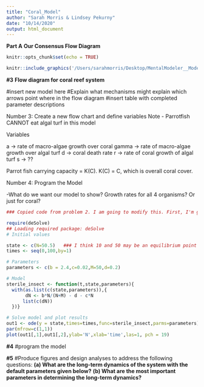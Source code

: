 ```yaml
---
title: "Coral_Model"
author: "Sarah Morris & Lindsey Pekurny"
date: "10/14/2020"
output: html_document
---
```


**Part A**
**Our Consensus Flow Diagram**

```r
knitr::opts_chunk$set(echo = TRUE)

knitr::include_graphics('/Users/sarahmorris/Desktop/MentalModeler__Model__[author]__2020-10-14_14_06_21.png')


```
**#3**
**Flow diagram for coral reef system**

#insert new model here
#Explain what mechanisms might explain which arrows point where in the flow diagram
#insert table with completed parameter descriptions

Number 3: Create a new flow chart and define variables
Note - Parrotfish CANNOT eat algal turf in this model

Variables

  a -> rate of macro-algae growth over coral
  gamma -> rate of macro-algae growth over algal turf
  d -> coral death rate
  r -> rate of coral growth of algal turf
  s -> ??
  
Parrot fish carrying capacity = K(C). K(C) = C, which is overall coral cover.


Number 4: Program the Model

-What do we want our model to show?
  Growth rates for all 4 organisms? Or just for coral?


```r
### Copied code from problem 2. I am going to modify this. First, I'm going to see if I can run all equations at once

require(deSolve)
## Loading required package: deSolve
# Initial values

state <- c(N=50.5)   ### I think 10 and 50 may be an equilibrium point
times <- seq(0,100,by=1)

# Parameters
parameters <- c(b = 2.4,c=0.02,M=50,d=0.2)

# Model
sterile_insect <- function(t,state,parameters){
  with(as.list(c(state,parameters)),{
       dN <- b*N/(N+M) - d - c*N
      list(c(dN))   
  })}

# Solve model and plot results
out1 <- ode(y = state,times=times,func=sterile_insect,parms=parameters)
par(mfrow=c(1,1))
plot(out1[,1],out1[,2],ylab='N',xlab='time',las=1, pch = 19)

```

**#4**
#program the model

**#5**
#Produce figures and design analyses to address the following questions: 
**(a) What are the long-term dynamics of the system with the default parameters given below?**
**(b) What are the most important parameters in determining the long-term dynamics?**
